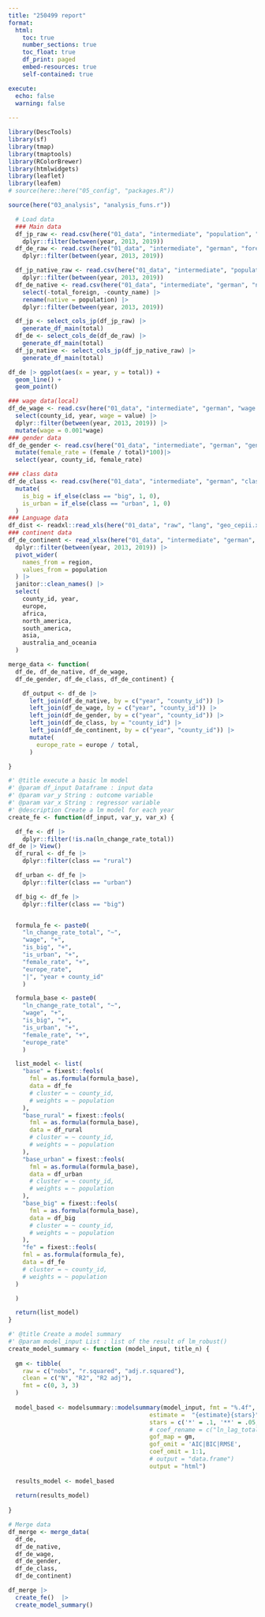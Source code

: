 ```yaml
---
title: "250499 report"
format:
  html:
    toc: true
    number_sections: true
    toc_float: true
    df_print: paged
    embed-resources: true
    self-contained: true

execute:
  echo: false
  warning: false
  
---
```


```r
library(DescTools)
library(sf)
library(tmap)
library(tmaptools)
library(RColorBrewer)
library(htmlwidgets)
library(leaflet)
library(leafem)
# source(here::here("05_config", "packages.R"))
```


```r
source(here("03_analysis", "analysis_funs.r"))
```



```r

  # Load data
  ### Main data
  df_jp_raw <- read.csv(here("01_data", "intermediate", "population", "overseas_master.csv"), fileEncoding = "cp932") |>
    dplyr::filter(between(year, 2013, 2019))
  df_de_raw <- read.csv(here("01_data", "intermediate", "german", "foreign_master.csv")) |>
    dplyr::filter(between(year, 2013, 2019))

  df_jp_native_raw <- read.csv(here("01_data", "intermediate", "population", "japanese_master.csv"), fileEncoding = "cp932") |>
    dplyr::filter(between(year, 2013, 2019))
  df_de_native <- read.csv(here("01_data", "intermediate", "german", "native_master.csv")) |>
    select(-total_foreign, -county_name) |>
    rename(native = population) |>
    dplyr::filter(between(year, 2013, 2019)) 

  df_jp <- select_cols_jp(df_jp_raw) |>
    generate_df_main(total)
  df_de <- select_cols_de(df_de_raw) |>
    generate_df_main(total)
  df_jp_native <- select_cols_jp(df_jp_native_raw) |>
    generate_df_main(total)
```

```r
df_de |> ggplot(aes(x = year, y = total)) +
  geom_line() +
  geom_point() 
```

```r
### wage data(local)
df_de_wage <- read.csv(here("01_data", "intermediate", "german", "wage.csv")) |>
  select(county_id, year, wage = value) |>
  dplyr::filter(between(year, 2013, 2019)) |>
  mutate(wage = 0.001*wage)
### gender data
df_de_gender <- read.csv(here("01_data", "intermediate", "german", "gender.csv")) |> 
  mutate(female_rate = (female / total)*100)|>
  select(year, county_id, female_rate)

### class data
df_de_class <- read.csv(here("01_data", "intermediate", "german", "class.csv")) |>
  mutate(
    is_big = if_else(class == "big", 1, 0),
    is_urban = if_else(class == "urban", 1, 0)
  )
### Language data
df_dist <- readxl::read_xls(here("01_data", "raw", "lang", "geo_cepii.xls"))
### continent data
df_de_continent <- read_xlsx(here("01_data", "intermediate", "german", "population_region.xlsx")) |> 
  dplyr::filter(between(year, 2013, 2019)) |> 
  pivot_wider(
    names_from = region,
    values_from = population
  ) |>
  janitor::clean_names() |> 
  select(
    county_id, year, 
    europe, 
    africa, 
    north_america, 
    south_america, 
    asia, 
    australia_and_oceania
  )

```

```r
merge_data <- function(
  df_de, df_de_native, df_de_wage,
  df_de_gender, df_de_class, df_de_continent) {

    df_output <- df_de |>
      left_join(df_de_native, by = c("year", "county_id")) |>
      left_join(df_de_wage, by = c("year", "county_id")) |>
      left_join(df_de_gender, by = c("year", "county_id")) |>
      left_join(df_de_class, by = "county_id") |>
      left_join(df_de_continent, by = c("year", "county_id")) |>
      mutate(
        europe_rate = europe / total,
      )

}
```


```r
#' @title execute a basic lm model
#' @param df_input Dataframe : input data
#' @param var_y String : outcome variable
#' @param var_x String : regressor variable
#' @description Create a lm model for each year
create_fe <- function(df_input, var_y, var_x) {

  df_fe <- df |>  
    dplyr::filter(!is.na(ln_change_rate_total))
df_de |> View()
  df_rural <- df_fe |>
    dplyr::filter(class == "rural")

  df_urban <- df_fe |>
    dplyr::filter(class == "urban")

  df_big <- df_fe |>
    dplyr::filter(class == "big")


  formula_fe <- paste0(
    "ln_change_rate_total", "~", 
    "wage", "+",
    "is_big", "+",
    "is_urban", "+",
    "female_rate", "+",
    "europe_rate",
    "|", "year + county_id"
    )

  formula_base <- paste0(
    "ln_change_rate_total", "~", 
    "wage", "+",
    "is_big", "+",
    "is_urban", "+",
    "female_rate", "+",
    "europe_rate"
    )

  list_model <- list(
    "base" = fixest::feols(
      fml = as.formula(formula_base),
      data = df_fe
      # cluster = ~ county_id,
      # weights = ~ population
    ),
    "base_rural" = fixest::feols(
      fml = as.formula(formula_base),
      data = df_rural
      # cluster = ~ county_id,
      # weights = ~ population
    ),
    "base_urban" = fixest::feols(
      fml = as.formula(formula_base),
      data = df_urban
      # cluster = ~ county_id,
      # weights = ~ population
    ),
    "base_big" = fixest::feols(
      fml = as.formula(formula_base),
      data = df_big
      # cluster = ~ county_id,
      # weights = ~ population
    ),
    "fe" = fixest::feols(
    fml = as.formula(formula_fe),
    data = df_fe
    # cluster = ~ county_id,
    # weights = ~ population
  )

  )

  return(list_model)
}

```

```r
#' @title Create a model summary
#' @param model_input List : list of the result of lm_robust()
create_model_summary <- function (model_input, title_n) {
  
  gm <- tibble(
    raw = c("nobs", "r.squared", "adj.r.squared"),
    clean = c("N", "R2", "R2 adj"),
    fmt = c(0, 3, 3)
  )
  
  model_based <- modelsummary::modelsummary(model_input, fmt = "%.4f", 
                                        estimate =  "{estimate}{stars}",
                                        stars = c('*' = .1, '**' = .05, '***' = .01),
                                        # coef_rename = c("ln_lag_total" = "β1"),
                                        gof_map = gm,
                                        gof_omit = 'AIC|BIC|RMSE',
                                        coef_omit = 1:1,
                                        # output = "data.frame")
                                        output = "html")
  
  results_model <- model_based 
  
  return(results_model)
  
}
```


```r
# Merge data
df_merge <- merge_data(
  df_de, 
  df_de_native, 
  df_de_wage,
  df_de_gender,
  df_de_class,
  df_de_continent)
```


```r
df_merge |>
  create_fe()  |>
  create_model_summary()
```
